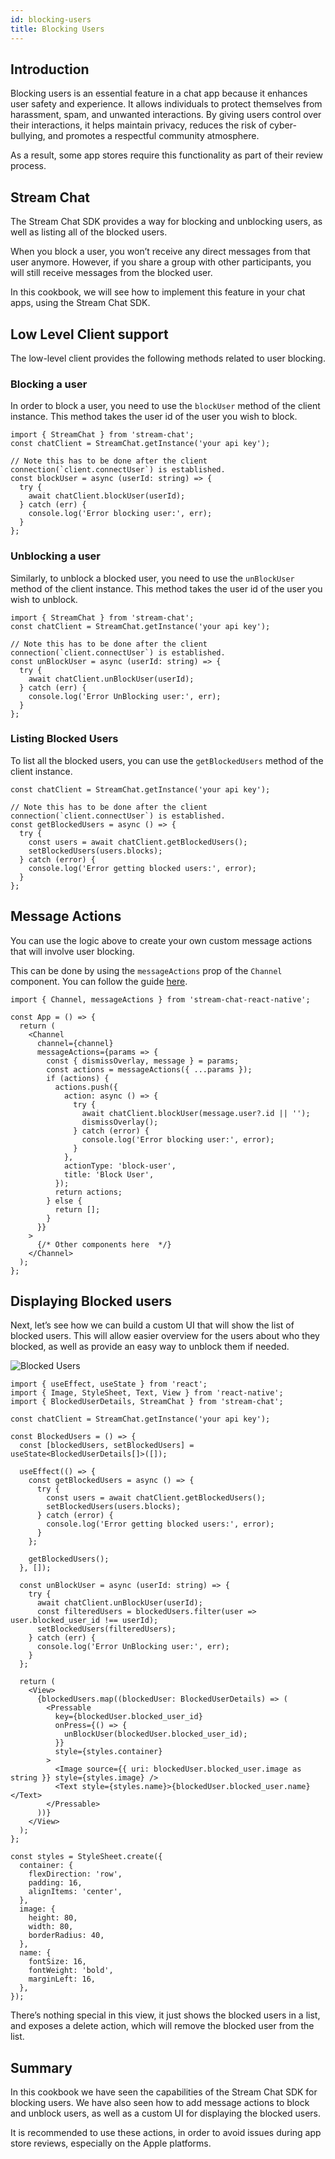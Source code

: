 ```yaml
---
id: blocking-users
title: Blocking Users
---
```


## Introduction

Blocking users is an essential feature in a chat app because it enhances user safety and experience. It allows individuals to protect themselves from harassment, spam, and unwanted interactions. By giving users control over their interactions, it helps maintain privacy, reduces the risk of cyber-bullying, and promotes a respectful community atmosphere.

As a result, some app stores require this functionality as part of their review process.

## Stream Chat

The Stream Chat SDK provides a way for blocking and unblocking users, as well as listing all of the blocked users.

When you block a user, you won’t receive any direct messages from that user anymore. However, if you share a group with other participants, you will still receive messages from the blocked user.

In this cookbook, we will see how to implement this feature in your chat apps, using the Stream Chat SDK.

## Low Level Client support

The low-level client provides the following methods related to user blocking.

### Blocking a user

In order to block a user, you need to use the `blockUser` method of the client instance. This method takes the user id of the user you wish to block.

```tsx
import { StreamChat } from 'stream-chat';
const chatClient = StreamChat.getInstance('your api key');

// Note this has to be done after the client connection(`client.connectUser`) is established.
const blockUser = async (userId: string) => {
  try {
    await chatClient.blockUser(userId);
  } catch (err) {
    console.log('Error blocking user:', err);
  }
};
```

### Unblocking a user

Similarly, to unblock a blocked user, you need to use the `unBlockUser` method of the client instance. This method takes the user id of the user you wish to unblock.

```tsx
import { StreamChat } from 'stream-chat';
const chatClient = StreamChat.getInstance('your api key');

// Note this has to be done after the client connection(`client.connectUser`) is established.
const unBlockUser = async (userId: string) => {
  try {
    await chatClient.unBlockUser(userId);
  } catch (err) {
    console.log('Error UnBlocking user:', err);
  }
};
```

### Listing Blocked Users

To list all the blocked users, you can use the `getBlockedUsers` method of the client instance.

```tsx
const chatClient = StreamChat.getInstance('your api key');

// Note this has to be done after the client connection(`client.connectUser`) is established.
const getBlockedUsers = async () => {
  try {
    const users = await chatClient.getBlockedUsers();
    setBlockedUsers(users.blocks);
  } catch (error) {
    console.log('Error getting blocked users:', error);
  }
};
```

## Message Actions

You can use the logic above to create your own custom message actions that will involve user blocking.

This can be done by using the `messageActions` prop of the `Channel` component. You can follow the guide [here](../guides/custom-message-actions.mdx).

```tsx
import { Channel, messageActions } from 'stream-chat-react-native';

const App = () => {
  return (
    <Channel
      channel={channel}
      messageActions={params => {
        const { dismissOverlay, message } = params;
        const actions = messageActions({ ...params });
        if (actions) {
          actions.push({
            action: async () => {
              try {
                await chatClient.blockUser(message.user?.id || '');
                dismissOverlay();
              } catch (error) {
                console.log('Error blocking user:', error);
              }
            },
            actionType: 'block-user',
            title: 'Block User',
          });
          return actions;
        } else {
          return [];
        }
      }}
    >
      {/* Other components here  */}
    </Channel>
  );
};
```

## Displaying Blocked users

Next, let’s see how we can build a custom UI that will show the list of blocked users. This will allow easier overview for the users about who they blocked, as well as provide an easy way to unblock them if needed.

![Blocked Users](../assets/guides/blocking-users/blocked-users-list.png)

```tsx
import { useEffect, useState } from 'react';
import { Image, StyleSheet, Text, View } from 'react-native';
import { BlockedUserDetails, StreamChat } from 'stream-chat';

const chatClient = StreamChat.getInstance('your api key');

const BlockedUsers = () => {
  const [blockedUsers, setBlockedUsers] = useState<BlockedUserDetails[]>([]);

  useEffect(() => {
    const getBlockedUsers = async () => {
      try {
        const users = await chatClient.getBlockedUsers();
        setBlockedUsers(users.blocks);
      } catch (error) {
        console.log('Error getting blocked users:', error);
      }
    };

    getBlockedUsers();
  }, []);

  const unBlockUser = async (userId: string) => {
    try {
      await chatClient.unBlockUser(userId);
      const filteredUsers = blockedUsers.filter(user => user.blocked_user_id !== userId);
      setBlockedUsers(filteredUsers);
    } catch (err) {
      console.log('Error UnBlocking user:', err);
    }
  };

  return (
    <View>
      {blockedUsers.map((blockedUser: BlockedUserDetails) => (
        <Pressable
          key={blockedUser.blocked_user_id}
          onPress={() => {
            unBlockUser(blockedUser.blocked_user_id);
          }}
          style={styles.container}
        >
          <Image source={{ uri: blockedUser.blocked_user.image as string }} style={styles.image} />
          <Text style={styles.name}>{blockedUser.blocked_user.name}</Text>
        </Pressable>
      ))}
    </View>
  );
};

const styles = StyleSheet.create({
  container: {
    flexDirection: 'row',
    padding: 16,
    alignItems: 'center',
  },
  image: {
    height: 80,
    width: 80,
    borderRadius: 40,
  },
  name: {
    fontSize: 16,
    fontWeight: 'bold',
    marginLeft: 16,
  },
});
```

There’s nothing special in this view, it just shows the blocked users in a list, and exposes a delete action, which will remove the blocked user from the list.

## Summary

In this cookbook we have seen the capabilities of the Stream Chat SDK for blocking users. We have also seen how to add message actions to block and unblock users, as well as a custom UI for displaying the blocked users.

It is recommended to use these actions, in order to avoid issues during app store reviews, especially on the Apple platforms.
